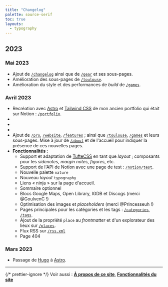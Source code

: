 ```yaml
---
title: "Changelog"
palette: source-serif
toc: true
layouts:
  - typography
---
```


## 2023

### Mai 2023

- Ajout de [`/changelog`](/changelog) ainsi que de [`/gear`](/gear) et ses sous-pages.
- Amélioration des sous-pages de [`/toulouse`](/toulouse).
- Amélioration du style et des performances de _build_ de [`/games`](/games).

### Avril 2023

- Recréation avec [Astro](https://astro.build/) et [Tailwind <abbr>CSS</abbr>](https://tailwindcss.com/) de mon ancien portfolio qui était sur Notion : [`/portfolio`](/portfolio).
- <BlogRef slug="2023/grottes-des-eaux-chaudes-laruns" titleOnly />
- <BlogRef slug="2023/historique-rpg-maker" titleOnly />
- <BlogRef slug="2023/small-caps" titleOnly />
- Ajout de [`/pro`](/pro), [`/website`](/website), [`/features`](/features) ; ainsi que [`/toulouse`](/toulouse), [`/games`](/games) et leurs sous-pages. Mise à jour de [`/about`](/about) et de l'accueil pour indiquer la présence de ces nouvelles pages.
- **Fonctionnalités :**
  - Support et adaptation de [Tufte<abbr>CSS</abbr>](https://edwardtufte.github.io/tufte-css/) en tant que *layout* ; composants pour les _sidenotes_, _margin notes_, _figures_, etc.
  - Support de l'<abbr>API</abbr> de Notion avec une page de test : [`/notion/test`](/notion/test).
  - Nouvelle palette `nature`
  - Nouveau _layout_ `typography`
  - Liens « ninja » sur la page d'accueil.
  - Sommaire optionnel
  - Blocs Google Maps, Open Library, <abbr>IGDB</abbr> et Discogs (merci @GoulvenC !)
  - Optimisation des images et _placeholders_ (merci @Princesseuh !)
  - Pages principales pour les catégories et les tags : [`/categories`](/categories), [`/tags`](/tags).
  - Ajout de la propriété `place` au _frontmatter_ et d'un explorateur des lieux sur [`/places`](/places).
  - Flux <abbr>RSS</abbr> sur [`/rss.xml`](/rss.xml)
  - Page 404

### Mars 2023

- Passage de [Hugo](https://gohugo.io/) à [Astro](https://astro.build/).

---

{/* prettier-ignore */}
<sc>Voir aussi</sc> : [**À propos de ce site**](/website), [**Fonctionnalités du site**](/features)
